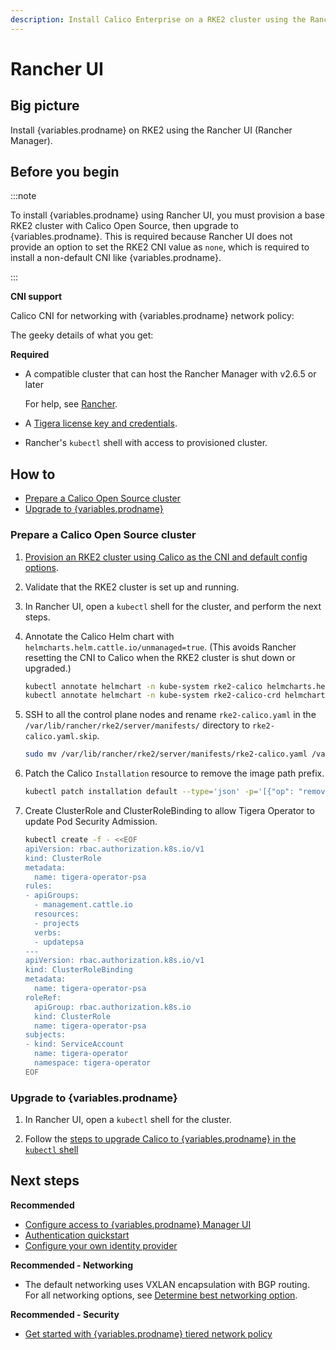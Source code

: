 ```yaml
---
description: Install Calico Enterprise on a RKE2 cluster using the Rancher UI.
---
```



# Rancher UI

## Big picture

Install {variables.prodname} on RKE2 using the Rancher UI (Rancher Manager).

## Before you begin

:::note

To install {variables.prodname} using Rancher UI, you must provision a base RKE2 cluster with Calico Open Source, then upgrade to {variables.prodname}. This is required because Rancher UI does not provide an option to set the RKE2 CNI value as `none`, which is required to install a non-default CNI like {variables.prodname}. 

:::

**CNI support**

Calico CNI for networking with {variables.prodname} network policy:

The geeky details of what you get:

<GeekDetails
  prodname='{variables.prodname}'
  details='Policy:Calico,IPAM:Calico,CNI:Calico,Overlay:VXLAN,Routing:BGP,Datastore:Kubernetes'
/>

**Required**

- A compatible cluster that can host the Rancher Manager with v2.6.5 or later

  For help, see [Rancher](https://ranchermanager.docs.rancher.com/).

- A [Tigera license key and credentials](calico-enterprise.mdx).

- Rancher's `kubectl` shell with access to provisioned cluster.

## How to

- [Prepare a Calico Open Source cluster](#prepare-a-calico-open-source-cluster)
- [Upgrade to {variables.prodname}](#install-calico-enterprise)

### Prepare a Calico Open Source cluster

1. [Provision an RKE2 cluster using Calico as the CNI and default config options](https://ranchermanager.docs.rancher.com/pages-for-subheaders/launch-kubernetes-with-rancher).
2. Validate that the RKE2 cluster is set up and running.
3. In Rancher UI, open a `kubectl` shell for the cluster, and perform the next steps.
4. Annotate the Calico Helm chart with `helmcharts.helm.cattle.io/unmanaged=true`. (This avoids Rancher resetting the CNI to Calico when the RKE2 cluster is shut down or upgraded.)

   ```bash
   kubectl annotate helmchart -n kube-system rke2-calico helmcharts.helm.cattle.io/unmanaged=true && \
   kubectl annotate helmchart -n kube-system rke2-calico-crd helmcharts.helm.cattle.io/unmanaged=true
   ```

5. SSH to all the control plane nodes and rename `rke2-calico.yaml` in the `/var/lib/rancher/rke2/server/manifests/` directory to `rke2-calico.yaml.skip`.

   ```bash
   sudo mv /var/lib/rancher/rke2/server/manifests/rke2-calico.yaml /var/lib/rancher/rke2/server/manifests/rke2-calico.yaml.skip
   ```

6. Patch the Calico `Installation` resource to remove the image path prefix.

   ```bash
   kubectl patch installation default --type='json' -p='[{"op": "remove", "path": "/spec/imagePath"},{"op": "remove", "path": "/spec/imagePrefix"}]'
   ```

7. Create ClusterRole and ClusterRoleBinding to allow Tigera Operator to update Pod Security Admission.

   ```bash
   kubectl create -f - <<EOF
   apiVersion: rbac.authorization.k8s.io/v1
   kind: ClusterRole
   metadata:
     name: tigera-operator-psa
   rules:
   - apiGroups:
     - management.cattle.io
     resources:
     - projects
     verbs:
     - updatepsa
   ---
   apiVersion: rbac.authorization.k8s.io/v1
   kind: ClusterRoleBinding
   metadata:
     name: tigera-operator-psa
   roleRef:
     apiGroup: rbac.authorization.k8s.io
     kind: ClusterRole
     name: tigera-operator-psa
   subjects:
   - kind: ServiceAccount
     name: tigera-operator
     namespace: tigera-operator
   EOF
   ```

### Upgrade to {variables.prodname}

1. In Rancher UI, open a `kubectl` shell for the cluster.

2. Follow the [steps to upgrade Calico to {variables.prodname} in the `kubectl` shell](../upgrading/upgrading-calico-to-calico-enterprise/upgrade-to-tsee/standard.mdx)

## Next steps

**Recommended**

- [Configure access to {variables.prodname} Manager UI](../../operations/cnx/access-the-manager.mdx)
- [Authentication quickstart](../../operations/cnx/authentication-quickstart.mdx)
- [Configure your own identity provider](../../operations/cnx/configure-identity-provider.mdx)

**Recommended - Networking**

- The default networking uses VXLAN encapsulation with BGP routing. For all networking options, see [Determine best networking option](../../networking/determine-best-networking.mdx).

**Recommended - Security**

- [Get started with {variables.prodname} tiered network policy](../../network-policy/policy-tiers/tiered-policy.mdx)
